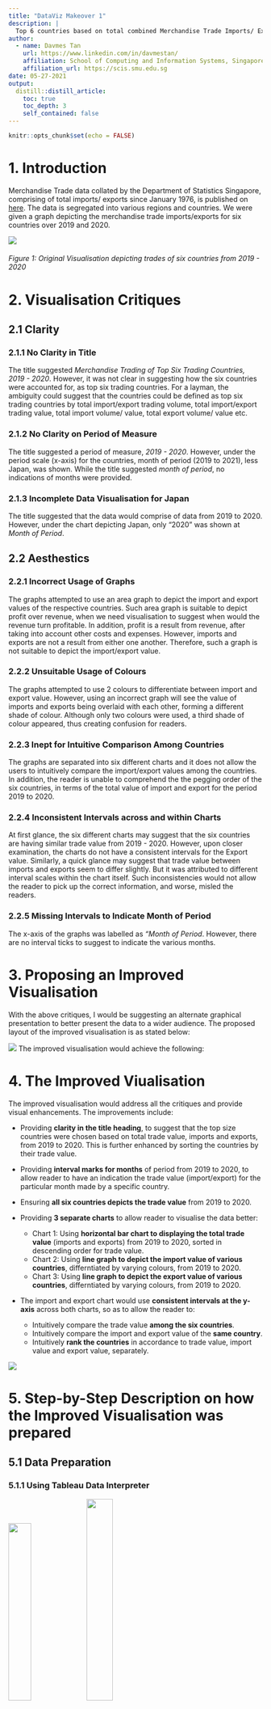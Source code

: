 ```yaml
---
title: "DataViz Makeover 1"
description: |
  Top 6 countries based on total combined Merchandise Trade Imports/ Exports value between 2019 and 2020
author:
  - name: Davmes Tan
    url: https://www.linkedin.com/in/davmestan/
    affiliation: School of Computing and Information Systems, Singapore Management University
    affiliation_url: https://scis.smu.edu.sg
date: 05-27-2021
output:
  distill::distill_article:
    toc: true
    toc_depth: 3
    self_contained: false
---
```



```r
knitr::opts_chunk$set(echo = FALSE)
```

# 1. Introduction


Merchandise Trade data collated by the Department of Statistics Singapore, comprising of total imports/ exports since January 1976, is published on [here](https://www.singstat.gov.sg/find-data/search-by-theme/trade-and-investment/merchandise-trade/latest-data). The data is segregated into various regions and countries. We were given a graph depicting the merchandise trade imports/exports for six countries over 2019 and 2020.

![](img/Original Chart.png)

###### Figure 1: Original Visualisation depicting trades of six countries from 2019 - 2020

# 2. Visualisation Critiques

## 2.1 Clarity

### 2.1.1 **No Clarity in Title**
The title suggested *Merchandise Trading of Top Six Trading Countries, 2019 - 2020*. However, it was not clear in suggesting how the six countries were accounted for, as top six trading countries. For a layman, the ambiguity could suggest that the countries could be defined as top six trading countries by total import/export trading volume, total import/export trading value, total import volume/ value, total export volume/ value etc.

### 2.1.2 **No Clarity on Period of Measure**
The title suggested a period of measure, *2019 - 2020*. However, under the period scale (x-axis) for the countries, month of period (2019 to 2021), less Japan, was shown. While the title suggested *month of period*, no indications of months were provided.

### 2.1.3 **Incomplete Data Visualisation for Japan**
The title suggested that the data would comprise of data from 2019 to 2020. However, under the chart depicting Japan, only "2020" was shown at *Month of Period*.

## 2.2 Aesthestics

### 2.2.1 **Incorrect Usage of Graphs**
The graphs attempted to use an area graph to depict the import and export values of the respective countries. Such area graph is suitable to depict profit over revenue, when we need visualisation to suggest when would the revenue turn profitable. In addition, profit is a result from revenue, after taking into account other costs and expenses. However, imports and exports are not a result from either one another. Therefore, such a graph is not suitable to depict the import/export value.

### 2.2.2 **Unsuitable Usage of Colours**
The graphs attempted to use 2 colours to differentiate between import and export value. However, using an incorrect graph will see the value of imports and exports being overlaid with each other, forming a different shade of colour. Although only two colours were used, a third shade of colour appeared, thus creating confusion for readers.

### 2.2.3 **Inept for Intuitive Comparison Among Countries**
The graphs are separated into six different charts and it does not allow the users to intuitively compare the import/export values among the countries. In addition, the reader is unable to comprehend the the pegging order of the six countries, in terms of the total value of import and export for the period 2019 to 2020.

### 2.2.4 **Inconsistent Intervals across and within Charts**
At first glance, the six different charts may suggest that the six countries are having similar trade value from 2019 - 2020. However, upon closer examination, the charts do not have a consistent intervals for the Export value. Similarly, a quick glance may suggest that trade value between imports and exports seem to differ slightly. But it was attributed to different interval scales within the chart itself. Such inconsistencies would not allow the reader to pick up the correct information, and worse, misled the readers.

### 2.2.5 **Missing Intervals to Indicate Month of Period**
The x-axis of the graphs was labelled as *"Month of Period*. However, there are no interval ticks to suggest to indicate the various months.

# 3. Proposing an Improved Visualisation

With the above critiques, I would be suggesting an alternate graphical presentation to better present the data to a wider audience. The proposed layout of the improved visualisation is as stated below:

![](img/Sketch.jpg)
The improved visualisation would achieve the following:

# 4. The Improved Viualisation

The improved visualisation would address all the critiques and provide visual enhancements. The improvements include:

* Providing **clarity in the title heading**, to suggest that the top size countries were chosen based on total trade value, imports and exports, from 2019 to 2020. This is further enhanced by sorting the countries by their trade value.
* Providing **interval marks for months** of period from 2019 to 2020, to allow reader to have an indication the trade value (import/export) for the particular month made by a specific country.
* Ensuring **all six countries depicts the trade value** from 2019 to 2020.
* Providing **3 separate charts** to allow reader to visualise the data better:

  + Chart 1: Using **horizontal bar chart to displaying the total trade value** (imports and exports) from 2019 to 2020, sorted in descending order for trade value.
  + Chart 2: Using **line graph to depict the import value of various countries**, differntiated by varying colours, from 2019 to 2020.
  + Chart 3: Using **line graph to depict the export value of various countries**, differntiated by varying colours, from 2019 to 2020.

* The import and export chart would use **consistent intervals at the y-axis** across both charts, so as to allow the reader to:

  + Intuitively compare the trade value **among the six countries**.
  + Intuitively compare the import and export value of the **same country**.
  + Intuitively **rank the countries** in accordance to trade value, import value and export value, separately.
  
![](img/Improved Visualisation.jpg)
  
# 5. Step-by-Step Description on how the Improved Visualisation was prepared

## 5.1 Data Preparation

### 5.1.1 Using Tableau Data Interpreter
![](img/Steps/Data Interpreter.PNG){width=30%}
![](img/Steps/Data Interpreter 2.PNG){width=32%}

Tableau Data Interpreter will attempt to identify the structure of the Excel file and convert it into a suitable format for Tableau processing. There are 3 worksheets inside the Excel file, *Content*, *T1* and *T2*. For thise exercise, we will be using T1 and T2.

### 5.1.2 Preparing T1 and T2

Upon examining T1, it was observed that it contains all the Merchandise Trading **Imports** from various countries and regions from Jan 1976. However, the data is organised such that every observations (rows) represents the trade value of a specific country/ region from Jan 1976. This would not be suitable for our analysis. Therefore, there is a need to pivot the data such that we have two variables, *Month of Trade* and *Value*. To pivot the table:

* Select all observations, less *Variables*
* Right-click and select *Pivot*

![](img/Steps/Pivot.PNG)

### 5.1.3 Adjust Variable Names and Types

#### Month of Period
While the **Month of Period** of import is recorded as *Month (MMM) and Year (YYYY)*, Tableau identified it as a *string* format. Therefore, there is a need to adjust it into a *Date* format. To do this:

* Click on the *Abc*
* Click on Date

![](img/Steps/String to Date.PNG){width=50%}
* Rename the Dimension as Month (Import)

#### Rename Variables
The countries/ regions are described as *Variables*. To rename:

* Click on the Column
* Right-Click and choose *Rename*
* TYpe *Country (Import)*

![](img/Steps/Rename Country.PNG)

#### Creating Calculated Field
The Merchandise Trading Value are depicted in Thousands of Dollars ('000). To depict the exact value for computation and display, we need to create a calculated field. To do this:

* Hover the cursor to the *down-arrow* at the column variable
* Click on *Create Calculated Field*
* Name it as *Import Value*
* Under the input box, type [Pivot Field Values] * 1000
* Click on *OK*

![](img/Steps/Create Calculated Field.PNG){width=75%}

A new column, *Import Value* would be created, with the adjusted value.

![](img/Steps/Actual Trade Value.PNG){width=75%}

Now that the Data Preparation for T1 is completed, **proceed to do the same for T2** that accounts for the Merchandise Trading Export Value.

#### Establishing Table Relationships
There is a need to build the relationship model between both tables. To do so:

* Drag T1 and T2 into top window pane
* Click on the link, connecting between T1 and T2
* Link Country (Import) with Country (Export)
* Link Month (Import) with Month (Export)

![](img/Steps/Relationship.PNG)

## 5.2 Exploratory Data Analysis
There is a need to examine the data, to determine whether the six countries, highlighted, are indeed the top six countries in terms of total Merchandise Trading Value for 2019 to 2020.

Create a new worksheet, naming it as *Total 6 Countries*, and create a new calculated field.

* Under the Data Pane, click on the down arrow
![](img/Steps/Data Down Arrow.PNG)
* Click on Create Calculated Field
* Type *Total Import/Export Value* for the Dimension Name
* Under the input box, type *[Import Value] + [Export Value]*
![](img/Steps/Total Value Input.PNG)
* Click OK

Now we are ready to create the **first Data Visualisation Worksheet**.

We need to narrow the data **to contain only records from 2019 to 2020**. We can use the filter option to achieve this. To do this:

* Drag the Month (Import) into the *Filter Pane*, and then choose *Years* and click *Next*. Select 2019 and 2020 and click OK.

![](img/Steps/Filter Date.PNG)

To create the visualisation graph:

* Drag the Total Import/Export Value to *Columns*
* Drag the Country (Import) to *Rows*
* Click on Country (Import) down arrow and choose *Sort*
* Under *Sort By*, choose *Field*
* Under *Sort Order*, choose *Descending*
* Under *Field Name*, choose *Total Import/Export Value*

![](img/Steps/Sort Trade.PNG){width=90%}

## 5.3 Creating An Overall Trade (2019 to 2020) Graph for Top Six Countries

### 5.3.1 Filter Out all Countries, less the Top Six

Now that we know that Malaysia, China, US, Taiwan, Japan and Hong Kong are our top six countries with the highest trade value (import and export) for 2019 and 2020, we will filter out all other countries. To do so:

* Drag the Country (Import) into the *Filter* pane
* Click on *None* to deselect all countries
* Search for the six countries and manually check their boxes
* Ensure all 6 countries are selected
* Click OK

![](img/Steps/Filter Countries.PNG){width=90%}

### 5.3.2 Finalising Total Trade Value Graph

#### Segregating 2019 from 2020
Instead of displaying the total trade value from 2019 to 2020, it would be useful to split the data into 2019 and 2020. To do so:

* Drag the Month(Import) into the *Color* button
* A window would appear. Click on *Add all members*
![](img/Steps/Filter Then Add.PNG)

#### Including Labels
It would be useful to add data into the graph To do so:

* Click on Labels
* Check on the box, *Show mark labels*

#### Sort the Year
Intuitively, a reader would read from left to right. Therefore, it would be *more intuitive* to display 2019 data, followed by 2020 data, on the graph. To do so:

* Click on the down arrow at the legend
* Under Sort Order, choose *Descending*
![](img/Steps/Sort Year.PNG)

#### Edit Title and Alias
There is a need to correctly label the title. To do so, double click on the *Total 6 Countries* and change it to **Top Six Countries**, based on Total Merchandise Import and Export Value for 2019 to 2020

To edit the Y-Axis labels:

* Right click on the label, and click on *Edit Alias*

### 5.3.3 Graph 1: Top Six Countries, based on Total Merchandise Import and Export Value for 2019 to 2020

The final graph should look like this:

![](img/Total 6 Countries.jpg)

## 5.4 Import and Export Graph

### 5.4.1 Creating the Graphs

To create a new import graph, create a new *Worksheet* and rename it as **Import**. Using the steps described above, we would:

* Filter out all countries less the six countries
* Select only 2019 and 2020 data
* Drag the *Import Value* to *Rows*
* Drag the *Month (Import)* to *Columns*. Click the down arrow and select the 2nd Month
  
  ![](img/Steps/Select Month.PNG){width=50%}
* Add the *Country (Import)* into *Color*

The graph should look like this:

![](img/Steps/Import.png)
There is a need to adjust the aesthetics for the graph. The following would be done:

* Adjusting the Y-axis to allow both Import and Export to have the same scale.
* Adjusting the X-axis to orientate the label to be vertically aligned.
* Adjusting the intervals for X and Y-axis, to include appropriate major and minor ticks.
* Adjusting the legend to better reflect the countries.
* Adjusting the labels on X and Y-axis.

Do the same for Export Worksheet. The final graphs for Import and Export should look like this:

### 5.4.2 Total Import Value for the Top Six Countries

![](img/Final Import.jpg)

### 5.4.3 Total Export Value for the Top Six Countries

![](img/Final Export.jpg)

## 5.5 Creating a Visualisation Dashboard

XXX

# 6. New Insights from the Improved Visualisation

## 6.1 China - Singapore's Top Importer and Exporter Country
In 2019 and 2020, China is Singapore's top importer and exporter country, accounting for SGD137Bn and SGD136Bn of goods for 2019 and 2020 respectively.

## 6.2 Hong Kong - Low Import Value, High Export Value
In 2019 and 2020, while Hong Kong's imports are under SGD1Bn for most of the months, Singapore exported more than SGD4Bn worth of goods to Hong Kong monthly. Hong Kong is Singapore's 2nd largest exporter country. The surge in exports to Hong Kong could be due to transshipment where Hong Kong is a port hub, connected to the rest of the world.

## 6.3 China's Total Trade with Singapore = Hong Kong's Total Trade + Taiwan's Total Trade
In 2019 and 2020, China's total trade value with Singapore reached about SGD273Bn. The trade value is almost equivalent to Hong Kong's trade value (SGD133Bn) and Taiwan's trade value (SGD141Bn).